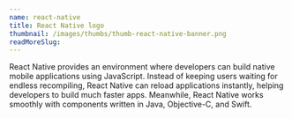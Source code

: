 ```yaml
---
name: react-native
title: React Native logo
thumbnail: /images/thumbs/thumb-react-native-banner.png
readMoreSlug:
---
```


React Native provides an environment where developers can build native mobile applications using JavaScript. Instead of keeping users waiting for endless recompiling, React Native can reload applications instantly, helping developers to build much faster apps. Meanwhile, React Native works smoothly with components written in Java, Objective-C, and Swift.
